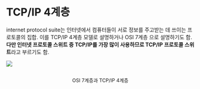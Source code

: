 # TCP/IP 4계층

internet protocol suite는 인터넷에서 컴퓨터들이 서로 정보를 주고받는 데 쓰이는 프로토콜의 집합. 이를 TCP/IP 4계층 모델로 설명하거나 OSI 7계층 으로 설명하기도 함. **다만 인터넷 프로토콜 스위트 중 TCP/IP를 가장 많이 사용하므로 TCP/IP 프로토콜 스위트**라고 부르기도 함.

![](https://mblogthumb-phinf.pstatic.net/MjAyMDA2MjdfMTk5/MDAxNTkzMjM3NDcyOTk4.wPjTFkZzug7lakmX3ntpeNpkiORpMgOs26GYziasib8g.skN6K6x7znCILddbwg8PJDUATmuTSJPsf91sl9eUU5gg.PNG.soojin_2604/image.png?type=w800)

<div style="display:flex; justify-content: center;">
  <p style="font-size: 13px">OSI 7계층과 TCP/IP 4계층</p>
</div>
